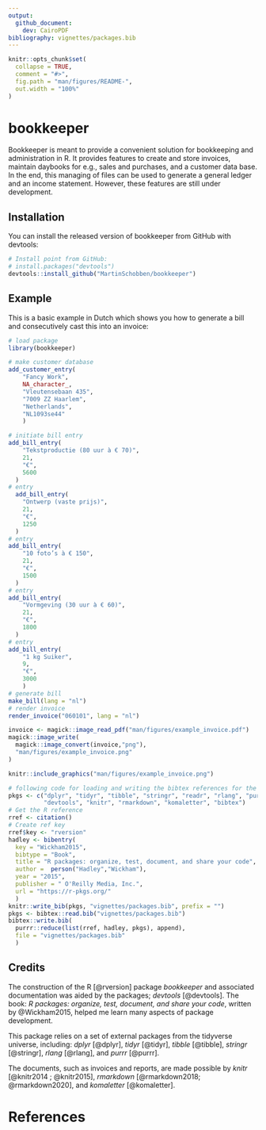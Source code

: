 ```yaml
---
output: 
  github_document:
    dev: CairoPDF
bibliography: vignettes/packages.bib 
---
```


<!-- README.md is generated from README.Rmd. Please edit that file -->

```r
knitr::opts_chunk$set(
  collapse = TRUE,
  comment = "#>",
  fig.path = "man/figures/README-",
  out.width = "100%"
)
```

# bookkeeper

<!-- badges: start -->
<!-- badges: end -->

Bookkeeper is meant to provide a convenient solution for bookkeeping and administration in R. It provides features to create and store invoices, maintain daybooks for e.g., sales and purchases, and a customer data base. In the end, this managing of files can be used to generate a general ledger and an income statement. However, these features are still under development.


## Installation

You can install the released version of bookkeeper from GitHub with devtools:

``` r
# Install point from GitHub: 
# install.packages("devtools")
devtools::install_github("MartinSchobben/bookkeeper")
```


## Example

This is a basic example in Dutch which shows you how to generate a bill and consecutively cast this into an invoice:

```r
# load package
library(bookkeeper)

# make customer database
add_customer_entry(
    "Fancy Work",
    NA_character_,
    "Vleutensebaan 435",
    "7009 ZZ Haarlem",
    "Netherlands",
    "NL1093se44"
    )

# initiate bill entry
add_bill_entry(
    "Tekstproductie (80 uur à € 70)",
    21,
    "€",
    5600
  )
# entry
  add_bill_entry(
    "Ontwerp (vaste prijs)",
    21,
    "€",
    1250
  )
# entry
add_bill_entry(
    "10 foto’s à € 150",
    21,
    "€",
    1500
  )
# entry
add_bill_entry(
    "Vormgeving (30 uur à € 60)",
    21,
    "€",
    1800
  )
# entry
add_bill_entry(
    "1 kg Suiker",
    9,
    "€",
    3000
    )
# generate bill
make_bill(lang = "nl")
# render invoice  
render_invoice("060101", lang = "nl")
```


```r
invoice <- magick::image_read_pdf("man/figures/example_invoice.pdf")
magick::image_write(
  magick::image_convert(invoice,"png"),
  "man/figures/example_invoice.png"
)
```


```r
knitr::include_graphics("man/figures/example_invoice.png")
```


```r
# following code for loading and writing the bibtex references for the used pkgs
pkgs <- c("dplyr", "tidyr", "tibble", "stringr", "readr", "rlang", "purrr", 
          "devtools", "knitr", "rmarkdown", "komaletter", "bibtex")    
# Get the R reference
rref <- citation()
# Create ref key
rref$key <- "rversion"
hadley <- bibentry(
  key = "Wickham2015",
  bibtype = "Book",
  title = "R packages: organize, test, document, and share your code",
  author =  person("Hadley","Wickham"),
  year = "2015",
  publisher = " O'Reilly Media, Inc.",
  url = "https://r-pkgs.org/"
  )
knitr::write_bib(pkgs, "vignettes/packages.bib", prefix = "")
pkgs <- bibtex::read.bib("vignettes/packages.bib")
bibtex::write.bib(
  purrr::reduce(list(rref, hadley, pkgs), append), 
  file = "vignettes/packages.bib"
  )
```


## Credits

The construction of the R [@rversion] package *bookkeeper* and associated documentation was aided by the packages; *devtools* [@devtools]. The book: *R packages: organize, test, document, and share your code*, written by @Wickham2015, helped me learn many aspects of package development. 

This package relies on a set of external packages from the tidyverse universe, including: *dplyr* [@dplyr], *tidyr* [@tidyr], *tibble* [@tibble], *stringr* [@stringr], *rlang* [@rlang], and *purrr* [@purrr].

The documents, such as invoices and reports, are made possible by *knitr* [@knitr2014 ; @knitr2015], *rmarkdown* [@rmarkdown2018; @rmarkdown2020], and *komaletter* [@komaletter]. 

# References

